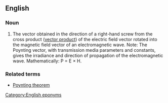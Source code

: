 ==English==

===Noun===
{{en-noun|sg=[[w:Poynting|Poynting]] [[vector]]}}

# The vector obtained in the direction of a right-hand screw from the cross product ([[vector product]]) of the electric field vector rotated into the magnetic field vector of an electromagnetic wave.  Note: The Poynting vector, with transmission media parameters and constants, gives the irradiance and direction of propagation of the electromagnetic wave.  Mathematically: P = E × H.

===Related terms===
* [[Poynting theorem]]

[[Category:English eponyms]]